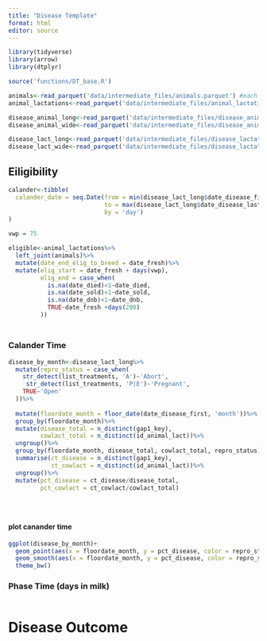 ```yaml
---
title: "Disease Template"
format: html
editor: source
---
```


```r
library(tidyverse)
library(arrow)
library(dtplyr)

source('functions/DT_base.R')

```

```r
animals<-read_parquet('data/intermediate_files/animals.parquet') #each row is an animal
animal_lactations<-read_parquet('data/intermediate_files/animal_lactations.parquet') #each row is an animal lactation

disease_animal_long<-read_parquet('data/intermediate_files/disease_animal_level_long.parquet')
disease_animal_wide<-read_parquet('data/intermediate_files/disease_animal_level_wide.parquet')

disease_lact_long<-read_parquet('data/intermediate_files/disease_lactation_level_long.parquet')
disease_lact_wide<-read_parquet('data/intermediate_files/disease_lactation_level_wide.parquet')

```

## Eiligibility
```r

calander<-tibble(
  calander_date = seq.Date(from = min(disease_lact_long$date_disease_first), 
                           to = max(disease_lact_long$date_disease_last), 
                           by = 'day')
)

vwp = 75

eligible<-animal_lactations%>%
  left_joint(animals)%>%
  mutate(date_end_elig_to_breed = date_fresh)%>%
  mutate(elig_start = date_fresh + days(vwp),
         elig_end = case_when(
           is.na(date_died)<1~date_died,
           is.na(date_sold)<1~date_sold,
           is.na(date_dnb)<1~date_dnb,
           TRUE~date_fresh +days(200)
         ))



```



## 

### Calander Time
```r

disease_by_month<-disease_lact_long%>%
  mutate(repro_status = case_when(
    str_detect(list_treatments, 'A')~'Abort',
     str_detect(list_treatments, 'P|E')~'Pregnant',
    TRUE~'Open'
  ))%>%
  
  mutate(floordate_month = floor_date(date_disease_first, 'month'))%>%
  group_by(floordate_month)%>%
  mutate(disease_total = n_distinct(gap1_key), 
         cowlact_total = n_distinct(id_animal_lact))%>%
  ungroup()%>%
  group_by(floordate_month, disease_total, cowlact_total, repro_status)%>%
  summarise(ct_disease = n_distinct(gap1_key), 
            ct_cowlact = n_distinct(id_animal_lact))%>%
  ungroup()%>%
  mutate(pct_disease = ct_disease/disease_total,
         pct_cowlact = ct_cowlact/cowlact_total)





```

#### plot canander time
```r
ggplot(disease_by_month)+
  geom_point(aes(x = floordate_month, y = pct_disease, color = repro_status))+
  geom_smooth(aes(x = floordate_month, y = pct_disease, color = repro_status, group = repro_status), span = .2)+
  theme_bw()
```


### Phase Time (days in milk)
```r



```

# Disease Outcome



